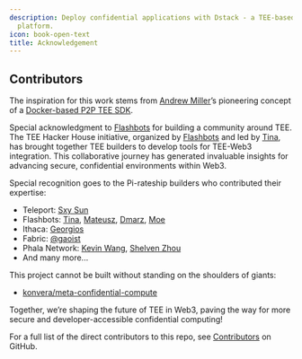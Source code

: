 ```yaml
---
description: Deploy confidential applications with Dstack - a TEE-based infrastructure
  platform.
icon: book-open-text
title: Acknowledgement
---
```



## Contributors

The inspiration for this work stems from [Andrew Miller](https://github.com/amiller)’s pioneering concept of a [Docker-based P2P TEE SDK](https://collective.flashbots.net/t/dstack-speedrunning-a-p2p-confidential-vm/3876).

Special acknowledgment to [Flashbots](https://github.com/flashbots) for building a community around TEE. The TEE Hacker House initiative, organized by [Flashbots](https://github.com/flashbots) and led by [Tina](https://github.com/CarboClanC), has brought together TEE builders to develop tools for TEE-Web3 integration. This collaborative journey has generated invaluable insights for advancing secure, confidential environments within Web3.

Special recognition goes to the Pi-rateship builders who contributed their expertise:

* Teleport: [Sxy Sun](https://github.com/sxysun)
* Flashbots: [Tina](https://github.com/CarboClanC), [Mateusz](https://github.com/Ruteri), [Dmarz](https://github.com/dmarzzz), [Moe](https://github.com/MoeMahhouk)
* Ithaca: [Georgios](https://github.com/gakonst)
* Fabric: [@gaoist](https://x.com/gaoist)
* Phala Network: [Kevin Wang](https://github.com/kvinwang), [Shelven Zhou](https://github.com/shelvenzhou)
* And many more...

This project cannot be built without standing on the shoulders of giants:

* [konvera/meta-confidential-compute](https://github.com/konvera/meta-confidential-compute)

Together, we’re shaping the future of TEE in Web3, paving the way for more secure and developer-accessible confidential computing!

For a full list of the direct contributors to this repo, see [Contributors](https://github.com/Dstack-TEE/dstack/contributors) on GitHub.
